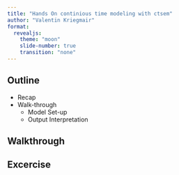 ```yaml
---
title: "Hands On continious time modeling with ctsem"
author: "Valentin Kriegmair"
format: 
  revealjs:
    theme: "moon"
    slide-number: true
    transition: "none" 
---
```


## Outline
* Recap
* Walk-through
  * Model Set-up
  * Output Interpretation

## Walkthrough

## Excercise
